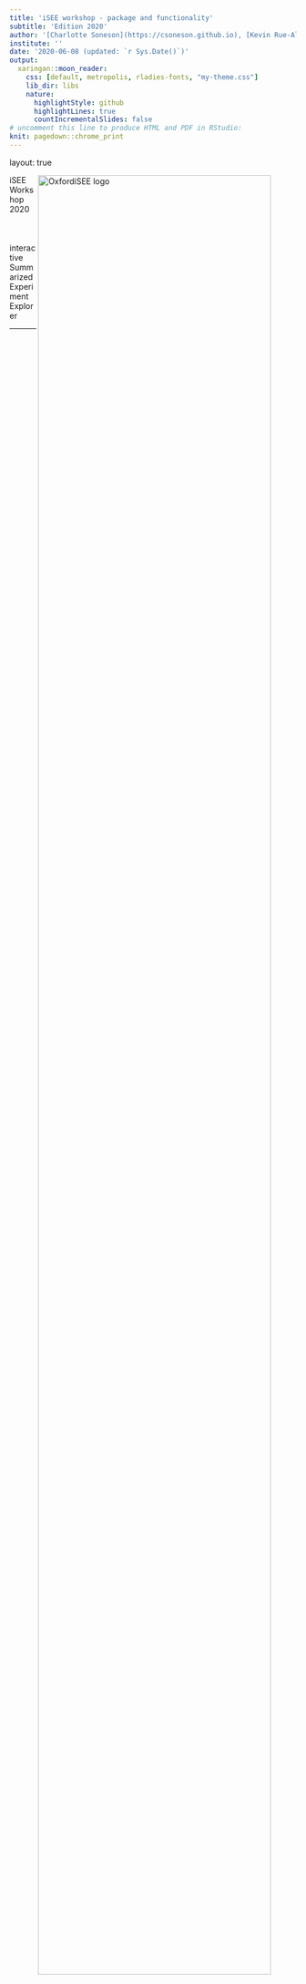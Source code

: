 ```yaml
---
title: 'iSEE workshop - package and functionality'
subtitle: 'Edition 2020'
author: '[Charlotte Soneson](https://csoneson.github.io), [Kevin Rue-Albrecht](https://kevinrue.github.io), [Federico Marini](https://federicomarini.github.io/)'
institute: ''
date: '2020-06-08 (updated: `r Sys.Date()`)'
output:
  xaringan::moon_reader:
    css: [default, metropolis, rladies-fonts, "my-theme.css"]
    lib_dir: libs
    nature:
      highlightStyle: github
      highlightLines: true
      countIncrementalSlides: false
# uncomment this line to produce HTML and PDF in RStudio:
knit: pagedown::chrome_print
---
```


layout: true

<div class="my-header"><img src="https://raw.githubusercontent.com/Bioconductor/BiocStickers/master/iSEE/iSEE.png" alt="OxfordiSEE logo" align="right" height="90%"></div>

<div class="my-footer"><span>
iSEE Workshop 2020
&emsp;&emsp;&emsp;&emsp;&emsp;&emsp;&emsp;&emsp;
interactive SummarizedExperiment Explorer
</span></div> 

---

